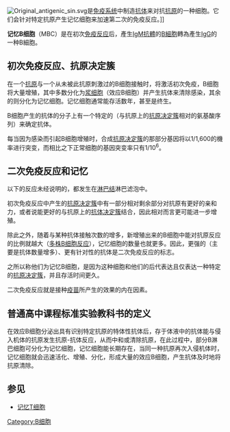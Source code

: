 {{unreferenced|time=2012-01-02T10:08:26+00:00}}
[[Image:Original_antigenic_sin.svg|thumb]]是[[免疫系统|免疫系统]]中制造[[抗体|抗体]]来对抗[[抗原|抗原]]的一种细胞。它们会针对特定抗原产生记忆细胞来加速第二次的免疫反应。]]

'''记忆B细胞'''（MBC）是在初次[[免疫反应|免疫反应]]后，產生[[IgM|IgM]][[抗體|抗體]]的[[B細胞|B細胞]]轉為產生[[IgG|IgG]]的一种B細胞。

==初次免疫反应、抗原决定簇==
在一个[[抗原|抗原]]与一个从未被此抗原刺激过的B细胞接触时，将激活初次免疫，B细胞将大量增殖，其中多数分化为[[浆细胞|浆细胞]]（效应B细胞）并产生抗体来清除感染，其余的则分化为记忆细胞。记忆细胞通常能存活数年，甚至是终生。

B细胞产生的抗体的分子上有一个特定的{{le|抗体决定簇|Paratope}}（与抗原上的[[抗原决定簇|抗原决定簇]]相对的氨基酸序列）来确定抗体。

每当因为感染而引起B细胞增殖时，合成[[抗原决定簇|抗原决定簇]]的那部分基因将以1/1,600的機率进行突变，而相比之下正常细胞的基因突变率只有1/10<sup>6</sup>。

==二次免疫反应和记忆==
以下的反应未经说明的，都发生在[[淋巴结|淋巴结]]淋巴滤泡中。

初次免疫反应中产生的[[抗原决定簇|抗原决定簇]]中有一部分相对剩余部分对抗原有更好的亲和力，或者说能更好的与抗原上的[[抗体决定簇|抗体决定簇]]结合，因此相对而言更可能进一步增殖。

除此之外，随着与某种抗体接触次数的增多，新增殖出来的B细胞中能对抗原反应的比例就越大（[[多株B细胞反应|多株B细胞反应]]），记忆细胞的数量也就更多。因此，更强的（主要是抗体数量增多）、更有针对性的抗体是二次免疫反应的标志。

之所以称他们为记忆B细胞，是因为这种细胞和他们的后代表达且仅表达一种特定的[[抗原决定簇|抗原决定簇]]，并且存活时间更久。

二次免疫反应就是接种[[疫苗|疫苗]]所产生的效果的内在因素。

==普通高中课程标准实验教科书的定义==
在效应B细胞分泌出具有识别特定抗原的特体性抗体后，存于体液中的抗体能与侵入机体的抗原发生抗原-抗体反应，从而中和或清除抗原，在此过程中，部分B淋巴细胞可分化为记忆细胞，记忆细胞能长期存在，当同一种抗原再次入侵机体时，记忆细胞就会迅速活化、增殖、分化，形成大量的效应B细胞，产生抗体及时地将抗原清除。

==参见==
* [[记忆T细胞|记忆T细胞]]
[[Category:B细胞|Category:B细胞]]